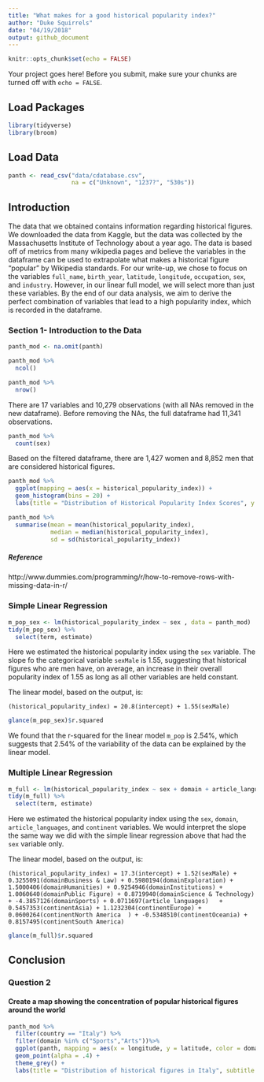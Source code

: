 ```yaml
---
title: "What makes for a good historical popularity index?"
author: "Duke Squirrels"
date: "04/19/2018"
output: github_document
---
```


```r
knitr::opts_chunk$set(echo = FALSE)
```

Your project goes here! Before you submit, make sure your chunks are turned off with `echo = FALSE`. 

## Load Packages

```r
library(tidyverse)
library(broom)
```

## Load Data

```r
panth <- read_csv("data/cdatabase.csv",
                  na = c("Unknown", "1237?", "530s"))
```

## Introduction

The data that we obtained contains information regarding historical figures. We downloaded the data from Kaggle, but the data was collected by the Massachusetts Institute of Technology about a year ago. The data is based off of metrics from many wikipedia pages and believe the variables in the dataframe can be used to extrapolate what makes a historical figure "popular" by Wikipedia standards. 
For our write-up, we chose to focus on the variables `full_name`, `birth_year`, `latitude`, `longitude`, `occupation`, `sex`, and `industry`. However, in our linear full model, we will select more than just these variables. By the end of our data analysis, we aim to derive the perfect combination of variables that lead to a high popularity index, which is recorded in the dataframe.

### Section 1- Introduction to the Data

```r
panth_mod <- na.omit(panth)

panth_mod %>%
  ncol()

panth_mod %>%
  nrow()
```

There are 17 variables and 10,279 observations (with all NAs removed in the new dataframe). Before removing the NAs, the full dataframe had 11,341 observations.

```r
panth_mod %>%
  count(sex)
```

Based on the filtered dataframe, there are 1,427 women and 8,852 men that are considered historical figures. 

```r
panth_mod %>%
  ggplot(mapping = aes(x = historical_popularity_index)) +
  geom_histogram(bins = 20) + 
  labs(title = "Distribution of Historical Popularity Index Scores", y = "Count", y = "Historical Popularity Index Score")

panth_mod %>%
  summarise(mean = mean(historical_popularity_index), 
            median = median(historical_popularity_index), 
            sd = sd(historical_popularity_index))
```


##### Reference

http://www.dummies.com/programming/r/how-to-remove-rows-with-missing-data-in-r/

### Simple Linear Regression

```r
m_pop_sex <- lm(historical_popularity_index ~ sex , data = panth_mod)
tidy(m_pop_sex) %>%
  select(term, estimate)
```

Here we estimated the historical popularity index using the `sex` variable. The slope fo the categorical variable `sexMale` is 1.55, suggesting that historical figures who are men have, on average, an increase in their overall popularity index of 1.55 as long as all other variables are held constant. 

The linear model, based on the output, is:

`(historical_popularity_index) = 20.8(intercept) + 1.55(sexMale)`

```r
glance(m_pop_sex)$r.squared
```

We found that the r-squared for the linear model `m_pop` is 2.54%, which suggests that 2.54% of the variability of the data can be explained by the linear model.

### Multiple Linear Regression

```r
m_full <- lm(historical_popularity_index ~ sex + domain + article_languages + continent, data = panth_mod)
tidy(m_full) %>%
  select(term, estimate)
```

Here we estimated the historical popularity index using the `sex`, `domain`, `article_languages`, and `continent` variables. We would interpret the slope the same way we did with the simple linear regression above that had the `sex` variable only.

The linear model, based on the output, is:

`(historical_popularity_index) = 17.3(intercept) + 1.52(sexMale) + 0.3255091(domainBusiness & Law) +
0.5980194(domainExploration) + 1.5000406(domainHumanities) + 0.9254946(domainInstitutions) + 1.0060640(domainPublic Figure) + 0.8719940(domainScience & Technology) + -4.3857126(domainSports) + 0.0711697(article_languages)	+ 0.5457353(continentAsia) + 1.1232304(continentEurope) + 0.0600264(continentNorth America	) + -0.5348510(continentOceania) + 0.8157495(continentSouth America)`

```r
glance(m_full)$r.squared
```


## Conclusion











### Question 2

#### Create a map showing the concentration of popular historical figures around the world

```r
panth_mod %>%
  filter(country == "Italy") %>%
  filter(domain %in% c("Sports","Arts"))%>%
  ggplot(panth, mapping = aes(x = longitude, y = latitude, color = domain)) +
  geom_point(alpha = .4) +
  theme_grey() +
  labs(title = "Distribution of historical figures in Italy", subtitle = "Focusing on the Domains of Arts and Sports", x = "Longitude", y = "Latitude", color = "Domain")
```

